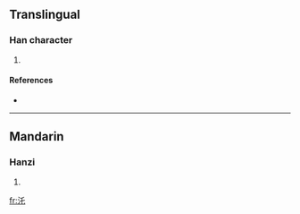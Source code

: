 ==Translingual==

===Han character===
{{Han char|rn=85|rad=水|as=03|sn=6|four=|canj=水竹心 (EHP)}}

# {{defn|Han|sort=水03}}

====References====
* {{Han ref|kx=0605.040|dkj=17123|dj=0998.130|hdz=31552.060|uh=6C51|ud=27729}}

----

==Mandarin==

===Hanzi===
{{cmn-hanzi|pin=[[shuàn]] ([[shuan4]]), [[tuō]] ([[tuo1]])|wg=shuan<sup>4</sup>, t'o<sup>1</sup>}}

# {{defn|Mandarin|sort=水03}}

[[fr:汑]]